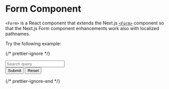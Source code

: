 
# Form Component

`<Form>` is a React component that extends the Next.js [`<Form>`](https://nextjs.org/docs/app/api-reference/components/form) component so that the Next.js Form component enhancements work also with localized pathnames.

Try the following example:

{/* prettier-ignore */}
<Form action="/form-component">
  <div className="flex flex-col gap-4">
    <input
      type="text"
      name="q"
      placeholder="Search query"
      className="bg-gray-200 text-gray-900 rounded-lg"
    />
    <div className="flex gap-2">
      <button
        type="submit"
        className="rounded-lg bg-gray-700 px-3 py-1 text-sm font-medium text-gray-100 no-underline hover:bg-gray-500 hover:text-white"
      >Submit</button>
      <button
        type="reset"
        className="rounded-lg bg-gray-700 px-3 py-1 text-sm font-medium text-gray-100 no-underline hover:bg-gray-500 hover:text-white"
      >Reset</button>
    </div>
  </div>
</Form>
{/* prettier-ignore-end */}

